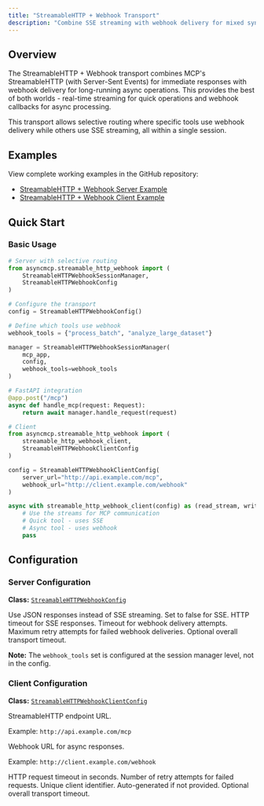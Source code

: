 ```yaml
---
title: "StreamableHTTP + Webhook Transport" 
description: "Combine SSE streaming with webhook delivery for mixed sync/async operations"
---
```


## Overview

The StreamableHTTP + Webhook transport combines MCP's StreamableHTTP (with Server-Sent Events) for immediate responses with webhook delivery for long-running async operations. This provides the best of both worlds - real-time streaming for quick operations and webhook callbacks for async processing.

<Info>
This transport allows selective routing where specific tools use webhook delivery while others use SSE streaming, all within a single session.
</Info>

## Examples

View complete working examples in the GitHub repository:

- [StreamableHTTP + Webhook Server Example](https://github.com/bh-rat/asyncmcp/blob/main/examples/streamable_http_webhook_server.py)
- [StreamableHTTP + Webhook Client Example](https://github.com/bh-rat/asyncmcp/blob/main/examples/streamable_http_webhook_client.py)

## Quick Start

### Basic Usage

```python
# Server with selective routing
from asyncmcp.streamable_http_webhook import (
    StreamableHTTPWebhookSessionManager,
    StreamableHTTPWebhookConfig
)

# Configure the transport
config = StreamableHTTPWebhookConfig()

# Define which tools use webhook
webhook_tools = {"process_batch", "analyze_large_dataset"}

manager = StreamableHTTPWebhookSessionManager(
    mcp_app,
    config,
    webhook_tools=webhook_tools
)

# FastAPI integration
@app.post("/mcp")
async def handle_mcp(request: Request):
    return await manager.handle_request(request)
```

```python
# Client
from asyncmcp.streamable_http_webhook import (
    streamable_http_webhook_client,
    StreamableHTTPWebhookClientConfig
)

config = StreamableHTTPWebhookClientConfig(
    server_url="http://api.example.com/mcp",
    webhook_url="http://client.example.com/webhook"
)

async with streamable_http_webhook_client(config) as (read_stream, write_stream, client):
    # Use the streams for MCP communication
    # Quick tool - uses SSE
    # Async tool - uses webhook
    pass
```

## Configuration

### Server Configuration

**Class:** [`StreamableHTTPWebhookConfig`](https://github.com/bh-rat/asyncmcp/blob/main/src/asyncmcp/streamable_http_webhook/utils.py#L46)

<ParamField path="json_response" type="boolean" default="false">
  Use JSON responses instead of SSE streaming. Set to false for SSE.
</ParamField>

<ParamField path="timeout_seconds" type="float" default="30.0">
  HTTP timeout for SSE responses.
</ParamField>

<ParamField path="webhook_timeout" type="float" default="30.0">
  Timeout for webhook delivery attempts.
</ParamField>

<ParamField path="webhook_max_retries" type="int" default="1">
  Maximum retry attempts for failed webhook deliveries.
</ParamField>

<ParamField path="transport_timeout_seconds" type="float">
  Optional overall transport timeout.
</ParamField>

**Note:** The `webhook_tools` set is configured at the session manager level, not in the config.

### Client Configuration

**Class:** [`StreamableHTTPWebhookClientConfig`](https://github.com/bh-rat/asyncmcp/blob/main/src/asyncmcp/streamable_http_webhook/utils.py#L63)

<ParamField path="server_url" type="string" default="http://localhost:8000/mcp">
  StreamableHTTP endpoint URL.
  
  Example: `http://api.example.com/mcp`
</ParamField>

<ParamField path="webhook_url" type="string" default="http://localhost:8001/webhook">
  Webhook URL for async responses.
  
  Example: `http://client.example.com/webhook`
</ParamField>

<ParamField path="timeout_seconds" type="float" default="30.0">
  HTTP request timeout in seconds.
</ParamField>

<ParamField path="max_retries" type="int" default="1">
  Number of retry attempts for failed requests.
</ParamField>

<ParamField path="client_id" type="string">
  Unique client identifier. Auto-generated if not provided.
</ParamField>

<ParamField path="transport_timeout_seconds" type="float">
  Optional overall transport timeout.
</ParamField>